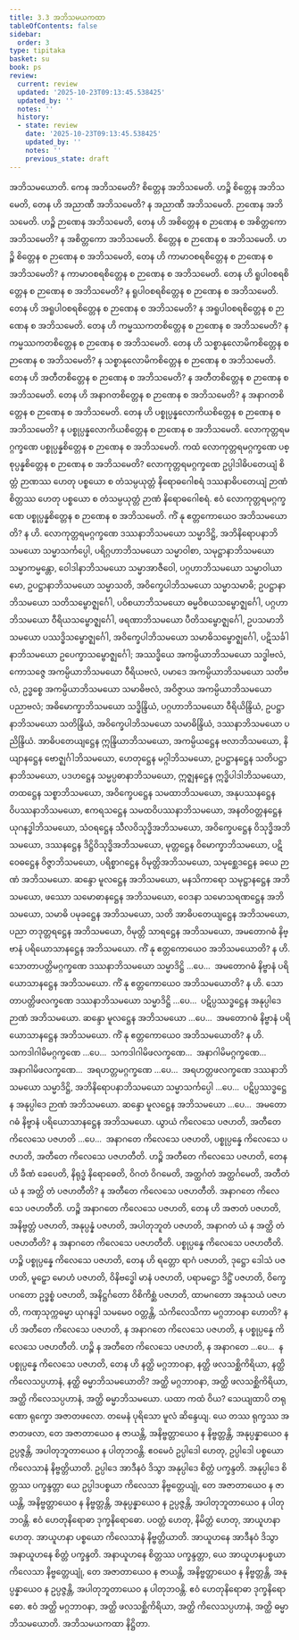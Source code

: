 ```yaml
---
title: 3.3 အဘိသမယကထာ
tableOfContents: false
sidebar:
  order: 3
type: tipitaka
basket: su
book: ps
review:
  current: review
  updated: '2025-10-23T09:13:45.538425'
  updated_by: ''
  notes: ''
  history:
  - state: review
    date: '2025-10-23T09:13:45.538425'
    updated_by: ''
    notes: ''
    previous_state: draft
---
```



<ReviewStatus review={frontmatter.review} showDetails={true} />

<HypothesisAnnotation frontmatter={frontmatter} />

<DynamicBreadcrumb />

<Division number="19" book="ps" e="ch" v="26" p="304">

<Paragraph number="1815" book="ps">
<Emphasis>အဘိသမယော</Emphasis>တိ. ကေန အဘိသမေတိ? စိတ္တေန အဘိသမေတိ.
</Paragraph>

<Paragraph number="1816" book="ps">
ဟဉ္စိ စိတ္တေန အဘိသမေတိ, တေန ဟိ အညာဏီ အဘိသမေတိ? န အညာဏီ အဘိသမေတိ. ဉာဏေန အဘိသမေတိ.
</Paragraph>

<Paragraph number="1817" book="ps">
ဟဉ္စိ ဉာဏေန အဘိသမေတိ, တေန ဟိ အစိတ္တေန စ ဉာဏေန စ အစိတ္တကော အဘိသမေတိ? န အစိတ္တကော အဘိသမေတိ. စိတ္တေန စ ဉာဏေန စ အဘိသမေတိ.
</Paragraph>

<Paragraph number="1818" book="ps">
ဟဉ္စိ စိတ္တေန စ ဉာဏေန စ အဘိသမေတိ, တေန ဟိ ကာမာဝစရစိတ္တေန စ ဉာဏေန စ အဘိသမေတိ? န ကာမာဝစရစိတ္တေန စ ဉာဏေန စ အဘိသမေတိ.
</Paragraph>

<Paragraph number="1819" book="ps">
တေန ဟိ ရူပါဝစရစိတ္တေန စ ဉာဏေန စ အဘိသမေတိ? န ရူပါဝစရစိတ္တေန စ ဉာဏေန စ အဘိသမေတိ.
</Paragraph>

<Paragraph number="1820" book="ps">
တေန ဟိ အရူပါဝစရစိတ္တေန စ ဉာဏေန စ အဘိသမေတိ? န အရူပါဝစရစိတ္တေန စ ဉာဏေန စ အဘိသမေတိ.
</Paragraph>

<Paragraph number="1821" book="ps">
တေန ဟိ ကမ္မဿကတစိတ္တေန စ ဉာဏေန စ အဘိသမေတိ? န ကမ္မဿကတစိတ္တေန စ ဉာဏေန စ အဘိသမေတိ.
</Paragraph>

<Paragraph number="1822" book="ps">
တေန ဟိ သစ္စာနုလောမိကစိတ္တေန စ ဉာဏေန စ အဘိသမေတိ? န သစ္စာနုလောမိကစိတ္တေန စ ဉာဏေန စ အဘိသမေတိ.
</Paragraph>

<Paragraph number="1823" book="ps">
တေန ဟိ အတီတစိတ္တေန စ ဉာဏေန စ အဘိသမေတိ? န အတီတစိတ္တေန စ ဉာဏေန စ အဘိသမေတိ.
</Paragraph>

<Paragraph number="1824" book="ps">
တေန ဟိ အနာဂတစိတ္တေန စ ဉာဏေန စ အဘိသမေတိ? န အနာဂတစိတ္တေန စ ဉာဏေန စ အဘိသမေတိ.
</Paragraph>

<Paragraph number="1825" book="ps">
တေန ဟိ ပစ္စုပ္ပန္နလောကိယစိတ္တေန စ ဉာဏေန စ အဘိသမေတိ? န ပစ္စုပ္ပန္နလောကိယစိတ္တေန စ ဉာဏေန စ အဘိသမေတိ. လောကုတ္တရမဂ္ဂက္ခဏေ ပစ္စုပ္ပန္နစိတ္တေန စ ဉာဏေန စ အဘိသမေတိ.
</Paragraph>

<Paragraph number="1826" book="ps">
ကထံ လောကုတ္တရမဂ္ဂက္ခဏေ ပစ္စုပ္ပန္နစိတ္တေန စ ဉာဏေန စ အဘိသမေတိ? လောကုတ္တရမဂ္ဂက္ခဏေ ဥပ္ပါဒါဓိပတေယျံ စိတ္တံ ဉာဏဿ ဟေတု ပစ္စယော စ တံသမ္ပယုတ္တံ နိရောဓဂေါစရံ ဒဿနာဓိပတေယျံ ဉာဏံ စိတ္တဿ ဟေတု ပစ္စယော စ တံသမ္ပယုတ္တံ ဉာဏံ နိရောဓဂေါစရံ. ဧဝံ လောကုတ္တရမဂ္ဂက္ခဏေ ပစ္စုပ္ပန္နစိတ္တေန စ ဉာဏေန စ အဘိသမေတိ.
</Paragraph>

</Division>
<Division number="20" book="ps" e="ch" v="26" p="310">

<Paragraph number="1827" book="ps">
ကိံ နု ဧတ္တကောယေဝ အဘိသမယောတိ? န ဟိ. လောကုတ္တရမဂ္ဂက္ခဏေ ဒဿနာဘိသမယော သမ္မာဒိဋ္ဌိ, အဘိနိရောပနာဘိသမယော သမ္မာသင်္ကပ္ပေါ, ပရိဂ္ဂဟာဘိသမယော သမ္မာဝါစာ, သမုဋ္ဌာနာဘိသမယော သမ္မာကမ္မန္တော, ဝေါဒါနာဘိသမယော သမ္မာအာဇီဝေါ, ပဂ္ဂဟာဘိသမယော သမ္မာဝါယာမော, ဥပဋ္ဌာနာဘိသမယော သမ္မာသတိ, အဝိက္ခေပါဘိသမယော သမ္မာသမာဓိ; ဥပဋ္ဌာနာဘိသမယော သတိသမ္ဗောဇ္ဈင်္ဂေါ, ပဝိစယာဘိသမယော ဓမ္မဝိစယသမ္ဗောဇ္ဈင်္ဂေါ, ပဂ္ဂဟာဘိသမယော ဝီရိယသမ္ဗောဇ္ဈင်္ဂေါ, ဖရဏာဘိသမယော ပီတိသမ္ဗောဇ္ဈင်္ဂေါ, ဥပသမာဘိသမယော ပဿဒ္ဓိသမ္ဗောဇ္ဈင်္ဂေါ, အဝိက္ခေပါဘိသမယော သမာဓိသမ္ဗောဇ္ဈင်္ဂေါ, ပဋိသင်္ခါနာဘိသမယော ဥပေက္ခာသမ္ဗောဇ္ဈင်္ဂေါ; အဿဒ္ဓိယေ အကမ္ပိယာဘိသမယော သဒ္ဓါဗလံ, ကောသဇ္ဇေ အကမ္ပိယာဘိသမယော ဝီရိယဗလံ, ပမာဒေ အကမ္ပိယာဘိသမယော သတိဗလံ, ဥဒ္ဓစ္စေ အကမ္ပိယာဘိသမယော သမာဓိဗလံ, အဝိဇ္ဇာယ အကမ္ပိယာဘိသမယော ပညာဗလံ; အဓိမောက္ခာဘိသမယော သဒ္ဓိန္ဒြိယံ, ပဂ္ဂဟာဘိသမယော ဝီရိယိန္ဒြိယံ, ဥပဋ္ဌာနာဘိသမယော သတိန္ဒြိယံ, အဝိက္ခေပါဘိသမယော သမာဓိန္ဒြိယံ, ဒဿနာဘိသမယော ပညိန္ဒြိယံ. အာဓိပတေယျဋ္ဌေန ဣန္ဒြိယာဘိသမယော, အကမ္ပိယဋ္ဌေန ဗလာဘိသမယော, နိယျာနဋ္ဌေန ဗောဇ္ဈင်္ဂါဘိသမယော, ဟေတုဋ္ဌေန မဂ္ဂါဘိသမယော, ဥပဋ္ဌာနဋ္ဌေန သတိပဋ္ဌာနာဘိသမယော, ပဒဟဋ္ဌေန သမ္မပ္ပဓာနာဘိသမယော, ဣဇ္ဈနဋ္ဌေန ဣဒ္ဓိပါဒါဘိသမယော, တထဋ္ဌေန သစ္စာဘိသမယော, အဝိက္ခေပဋ္ဌေန သမထာဘိသမယော, အနုပဿနဋ္ဌေန ဝိပဿနာဘိသမယော, ဧကရသဋ္ဌေန သမထဝိပဿနာဘိသမယော, အနတိဝတ္တနဋ္ဌေန ယုဂနဒ္ဓါဘိသမယော, သံဝရဋ္ဌေန သီလဝိသုဒ္ဓိအဘိသမယော, အဝိက္ခေပဋ္ဌေန ဝိသုဒ္ဓိအဘိသမယော, ဒဿနဋ္ဌေန ဒိဋ္ဌိဝိသုဒ္ဓိအဘိသမယော, မုတ္တဋ္ဌေန ဝိမောက္ခာဘိသမယော, ပဋိဝေဓဋ္ဌေန ဝိဇ္ဇာဘိသမယော, ပရိစ္စာဂဋ္ဌေန ဝိမုတ္တိအဘိသမယော, သမုစ္ဆေဒဋ္ဌေန ခယေ ဉာဏံ အဘိသမယော. ဆန္ဒော မူလဋ္ဌေန အဘိသမယော, မနသိကာရော သမုဋ္ဌာနဋ္ဌေန အဘိသမယော, ဖဿော သမောဓာနဋ္ဌေန အဘိသမယော, ဝေဒနာ သမောသရဏဋ္ဌေန အဘိသမယော, သမာဓိ ပမုခဋ္ဌေန အဘိသမယော, သတိ အာဓိပတေယျဋ္ဌေန အဘိသမယော, ပညာ တဒုတ္တရဋ္ဌေန အဘိသမယော, ဝိမုတ္တိ သာရဋ္ဌေန အဘိသမယော, အမတောဂဓံ နိဗ္ဗာနံ ပရိယောသာနဋ္ဌေန အဘိသမယော.
</Paragraph>

</Division>
<Division number="21" book="ps" e="ch" v="26" p="311">

<Paragraph number="1828" book="ps">
ကိံ နု ဧတ္တကောယေဝ အဘိသမယောတိ? န ဟိ. သောတာပတ္တိမဂ္ဂက္ခဏေ ဒဿနာဘိသမယော သမ္မာဒိဋ္ဌိ …ပေ…  အမတောဂဓံ နိဗ္ဗာနံ ပရိယောသာနဋ္ဌေန အဘိသမယော.
</Paragraph>

<Paragraph number="1829" book="ps">
ကိံ နု ဧတ္တကောယေဝ အဘိသမယောတိ? န ဟိ. သောတာပတ္တိဖလက္ခဏေ ဒဿနာဘိသမယော သမ္မာဒိဋ္ဌိ …ပေ…  ပဋိပ္ပဿဒ္ဓဋ္ဌေန အနုပ္ပါဒေ ဉာဏံ အဘိသမယော. ဆန္ဒော မူလဋ္ဌေန အဘိသမယော …ပေ…  အမတောဂဓံ နိဗ္ဗာနံ ပရိယောသာနဋ္ဌေန အဘိသမယော.
</Paragraph>

<Paragraph number="1830" book="ps">
ကိံ နု ဧတ္တကောယေဝ အဘိသမယောတိ? န ဟိ. သကဒါဂါမိမဂ္ဂက္ခဏေ …ပေ…  သကဒါဂါမိဖလက္ခဏေ…  အနာဂါမိမဂ္ဂက္ခဏေ…  အနာဂါမိဖလက္ခဏေ…  အရဟတ္တမဂ္ဂက္ခဏေ …ပေ…  အရဟတ္တဖလက္ခဏေ ဒဿနာဘိသမယော သမ္မာဒိဋ္ဌိ, အဘိနိရောပနာဘိသမယော သမ္မာသင်္ကပ္ပေါ …ပေ…  ပဋိပ္ပဿဒ္ဓဋ္ဌေန အနုပ္ပါဒေ ဉာဏံ အဘိသမယော. ဆန္ဒော မူလဋ္ဌေန အဘိသမယော …ပေ…  အမတောဂဓံ နိဗ္ဗာနံ ပရိယောသာနဋ္ဌေန အဘိသမယော.
</Paragraph>

<Paragraph number="1831" book="ps">
ယွာယံ ကိလေသေ ပဇဟတိ, အတီတေ ကိလေသေ ပဇဟတိ …ပေ…  အနာဂတေ ကိလေသေ ပဇဟတိ, ပစ္စုပ္ပန္နေ ကိလေသေ ပဇဟတိ, အတီတေ ကိလေသေ ပဇဟတီတိ. ဟဉ္စိ အတီတေ ကိလေသေ ပဇဟတိ, တေန ဟိ ခီဏံ ခေပေတိ, နိရုဒ္ဓံ နိရောဓေတိ, ဝိဂတံ ဝိဂမေတိ, အတ္ထင်္ဂတံ အတ္ထင်္ဂမေတိ, အတီတံ ယံ န အတ္ထိ တံ ပဇဟတီတိ? န အတီတေ ကိလေသေ ပဇဟတီတိ. အနာဂတေ ကိလေသေ ပဇဟတီတိ. ဟဉ္စိ အနာဂတေ ကိလေသေ ပဇဟတိ, တေန ဟိ အဇာတံ ပဇဟတိ, အနိဗ္ဗတ္တံ ပဇဟတိ, အနုပ္ပန္နံ ပဇဟတိ, အပါတုဘူတံ ပဇဟတိ, အနာဂတံ ယံ န အတ္ထိ တံ ပဇဟတီတိ? န အနာဂတေ ကိလေသေ ပဇဟတီတိ. ပစ္စုပ္ပန္နေ ကိလေသေ ပဇဟတီတိ. ဟဉ္စိ ပစ္စုပ္ပန္နေ ကိလေသေ ပဇဟတိ, တေန ဟိ ရတ္တော ရာဂံ ပဇဟတိ, ဒုဋ္ဌော ဒေါသံ ပဇဟတိ, မူဠှော မောဟံ ပဇဟတိ, ဝိနိဗဒ္ဓေါ မာနံ ပဇဟတိ, ပရာမဋ္ဌော ဒိဋ္ဌိံ ပဇဟတိ, ဝိက္ခေပဂတော ဥဒ္ဓစ္စံ ပဇဟတိ, အနိဋ္ဌင်္ဂတော ဝိစိကိစ္ဆံ ပဇဟတိ, ထာမဂတော အနုသယံ ပဇဟတိ, ကဏှသုက္ကဓမ္မာ ယုဂနဒ္ဓါ သမမေဝ ဝတ္တန္တိ, သံကိလေသိကာ မဂ္ဂဘာဝနာ ဟောတိ?
</Paragraph>

<Paragraph number="1832" book="ps">
န ဟိ အတီတေ ကိလေသေ ပဇဟတိ, န အနာဂတေ ကိလေသေ ပဇဟတိ, န ပစ္စုပ္ပန္နေ ကိလေသေ ပဇဟတီတိ. ဟဉ္စိ န အတီတေ ကိလေသေ ပဇဟတိ, န အနာဂတေ …ပေ…  န ပစ္စုပ္ပန္နေ ကိလေသေ ပဇဟတိ, တေန ဟိ နတ္ထိ မဂ္ဂဘာဝနာ, နတ္ထိ ဖလသစ္ဆိကိရိယာ, နတ္ထိ ကိလေသပ္ပဟာနံ, နတ္ထိ ဓမ္မာဘိသမယောတိ? အတ္ထိ မဂ္ဂဘာဝနာ, အတ္ထိ ဖလသစ္ဆိကိရိယာ, အတ္ထိ ကိလေသပ္ပဟာနံ, အတ္ထိ ဓမ္မာဘိသမယော. ယထာ ကထံ ဝိယ? သေယျထာပိ တရုဏော ရုက္ခော အဇာတဖလော. တမေနံ ပုရိသော မူလံ ဆိန္ဒေယျ. ယေ တဿ ရုက္ခဿ အဇာတဖလာ, တေ အဇာတာယေဝ န ဇာယန္တိ, အနိဗ္ဗတ္တာယေဝ န နိဗ္ဗတ္တန္တိ, အနုပ္ပန္နာယေဝ န ဥပ္ပဇ္ဇန္တိ, အပါတုဘူတာယေဝ န ပါတုဘဝန္တိ. ဧဝမေဝံ ဥပ္ပါဒေါ ဟေတု, ဥပ္ပါဒေါ ပစ္စယော ကိလေသာနံ နိဗ္ဗတ္တိယာတိ. ဥပ္ပါဒေ အာဒီနဝံ ဒိသွာ အနုပ္ပါဒေ စိတ္တံ ပက္ခန္ဒတိ. အနုပ္ပါဒေ စိတ္တဿ ပက္ခန္ဒတ္တာ ယေ ဥပ္ပါဒပစ္စယာ ကိလေသာ နိဗ္ဗတ္တေယျုံ, တေ အဇာတာယေဝ န ဇာယန္တိ, အနိဗ္ဗတ္တာယေဝ န နိဗ္ဗတ္တန္တိ, အနုပ္ပန္နာယေဝ န ဥပ္ပဇ္ဇန္တိ, အပါတုဘူတာယေဝ န ပါတုဘဝန္တိ. ဧဝံ ဟေတုနိရောဓာ ဒုက္ခနိရောဓော. ပဝတ္တံ ဟေတု, နိမိတ္တံ ဟေတု, အာယူဟနာ ဟေတု. အာယူဟနာ ပစ္စယော ကိလေသာနံ နိဗ္ဗတ္တိယာတိ. အာယူဟနေ အာဒီနဝံ ဒိသွာ အနာယူဟနေ စိတ္တံ ပက္ခန္ဒတိ. အနာယူဟနေ စိတ္တဿ ပက္ခန္ဒတ္တာ, ယေ အာယူဟနပစ္စယာ ကိလေသာ နိဗ္ဗတ္တေယျုံ, တေ အဇာတာယေဝ န ဇာယန္တိ, အနိဗ္ဗတ္တာယေဝ န နိဗ္ဗတ္တန္တိ, အနုပ္ပန္နာယေဝ န ဥပ္ပဇ္ဇန္တိ, အပါတုဘူတာယေဝ န ပါတုဘဝန္တိ. ဧဝံ ဟေတုနိရောဓာ ဒုက္ခနိရောဓော. ဧဝံ အတ္ထိ မဂ္ဂဘာဝနာ, အတ္ထိ ဖလသစ္ဆိကိရိယာ, အတ္ထိ ကိလေသပ္ပဟာနံ, အတ္ထိ ဓမ္မာဘိသမယောတိ.

</Paragraph>
</Division>

<Paragraph number="1833" type="center" book="ps">
အဘိသမယကထာ နိဋ္ဌိတာ.
</Paragraph>